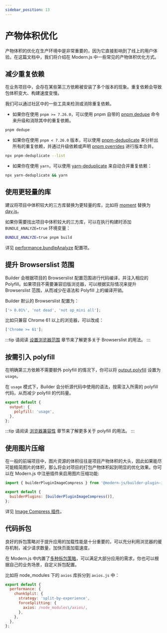 ```yaml
---
sidebar_position: 13
---
```


# 产物体积优化

产物体积的优化在生产环境中是非常重要的，因为它直接影响到了线上的用户体验。在这篇文档中，我们将介绍在 Modern.js 中一些常见的产物体积优化方式。

## 减少重复依赖

在业务项目中，会存在某些第三方依赖被安装了多个版本的现象。重复依赖会导致包体积变大、构建速度变慢。

我们可以通过社区中的一些工具来检测或消除重复依赖。

- 如果你在使用 `pnpm >= 7.26.0`，可以使用 pnpm 自带的 [pnpm dedupe](https://pnpm.io/cli/dedupe) 命令来升级和消除其中的重复依赖。

```bash
pnpm dedupe
```

- 如果你在使用 `pnpm < 7.26.0` 版本，可以使用 [pnpm-deduplicate](https://github.com/ocavue/pnpm-deduplicate) 来分析出所有的重复依赖，并通过升级依赖或声明 [pnpm overrides](https://pnpm.io/package_json#pnpmoverrides) 进行版本合并。

```bash
npx pnpm-deduplicate --list
```

- 如果你在使用 `yarn`，可以使用 [yarn-deduplicate](https://github.com/scinos/yarn-deduplicate) 来自动合并重复依赖：

```bash
npx yarn-deduplicate && yarn
```

## 使用更轻量的库

建议将项目中体积较大的三方库替换为更轻量的库，比如将 [moment](https://momentjs.com/) 替换为 [day.js](https://day.js.org/)。

如果你需要找出项目中体积较大的三方库，可以在执行构建时添加 `BUNDLE_ANALYZE=true` 环境变量：

```bash
BUNDLE_ANALYZE=true pnpm build
```

详见 [performance.bundleAnalyze](/configure/app/performance/bundle-analyze.html) 配置项。

## 提升 Browserslist 范围

Builder 会根据项目的 Browserslist 配置范围进行代码编译，并注入相应的 Polyfill。如果项目不需要兼容旧版浏览器，可以根据实际情况来提升 Browserslist 范围，从而减少在语法和 Polyfill 上的编译开销。

Builder 默认的 Browserslist 配置为：

```js
['> 0.01%', 'not dead', 'not op_mini all'];
```

比如只兼容 Chrome 61 以上的浏览器，可以改成：

```js
['Chrome >= 61'];
```

:::tip
请阅读 [设置浏览器范围](https://modernjs.dev/builder/guide/advanced/browserslist.html) 章节来了解更多关于 Browserslist 的用法。
:::

## 按需引入 polyfill

在明确第三方依赖不需要额外 polyfill 的情况下，你可以将 [output.polyfill](/configure/app/output/polyfill.html) 设置为 `usage`。

在 `usage` 模式下，Builder 会分析源代码中使用的语法，按需注入所需的 polyfill 代码，从而减少 polyfill 的代码量。

```js
export default {
  output: {
    polyfill: 'usage',
  },
};
```

:::tip
请阅读 [浏览器兼容性](https://modernjs.dev/builder/guide/advanced/browser-compatibility.html) 章节来了解更多关于 polyfill 的用法。
:::

## 使用图片压缩

在一般的前端项目中，图片资源的体积往往是项目产物体积的大头，因此如果能尽可能精简图片的体积，那么将会对项目的打包产物体积起到明显的优化效果。你可以在 Modern.js 中注册插件来启用图片压缩功能:

```js title="modern.config.ts"
import { builderPluginImageCompress } from '@modern-js/builder-plugin-image-compress';

export default {
  builderPlugins: [builderPluginImageCompress()],
};
```

详见 [Image Compress 插件](https://modernjs.dev/builder/plugins/plugin-image-compress.html)。

## 代码拆包

良好的拆包策略对于提升应用的加载性能是十分重要的，可以充分利用浏览器的缓存机制，减少请求数量，加快页面加载速度。

在 Modern.js 中内置了[多种拆包策略](https://modernjs.dev/builder/guide/optimization/split-chunk)，可以满足大部分应用的需求，你也可以根据自己的业务场景，自定义拆包配置。

比如将 node_modules 下的 `axios` 库拆分到 `axios.js` 中：

```js
export default {
  performance: {
    chunkSplit: {
      strategy: 'split-by-experience',
      forceSplitting: {
        axios: /node_modules\/axios/,
      },
    },
  },
};
```
